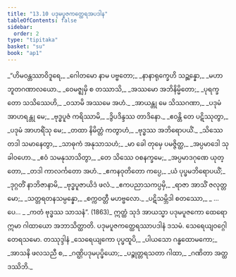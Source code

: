 ```yaml
---
title: "13.10 ပဒုမပူဇကတ္ထေရအပဒါန"
tableOfContents: false
sidebar:
  order: 2
type: "tipitaka"
basket: "su"
book: "ap1"
---
```



<DynamicBreadcrumb />

<Division number="97" book="ap1">

<Paragraph number="2168" type="verses" book="ap1">
_“ဟိမဝန္တဿာဝိဒူရေ,_  
_ဂေါတမော နာမ ပဗ္ဗတော;_  
_နာနာရုက္ခေဟိ သဉ္ဆန္နော,_  
_မဟာဘူတဂဏာလယော._  

</Paragraph>

</Division>
<Division number="98" book="ap1">

<Paragraph number="2169" type="verses" book="ap1">
_ဝေမဇ္ဈမှိ စ တဿာသိ,_  
_အဿမော အဘိနိမ္မိတော;_  
_ပုရက္ခတော သသိဿေဟိ,_  
_ဝသာမိ အဿမေ အဟံ._  

</Paragraph>

</Division>
<Division number="99" book="ap1">

<Paragraph number="2170" type="verses" book="ap1">
_အာယန္တု မေ သိဿဂဏာ,_  
_ပဒုမံ အာဟရန္တု မေ;_  
_ဗုဒ္ဓပူဇံ ကရိဿာမိ,_  
_ဒွိပဒိန္ဒဿ တာဒိနော._  

</Paragraph>

</Division>
<Division number="100" book="ap1">

<Paragraph number="2171" type="verses" book="ap1">
_ဧဝန္တိ တေ ပဋိဿုတွာ,_  
_ပဒုမံ အာဟရိံသု မေ;_  
_တထာ နိမိတ္တံ ကတွာဟံ,_  
_ဗုဒ္ဓဿ အဘိရောပယိံ._  

</Paragraph>

</Division>
<Division number="101" book="ap1">

<Paragraph number="2172" type="verses" book="ap1">
_သိဿေ တဒါ သမာနေတွာ,_  
_သာဓုကံ အနုသာသဟံ;_  
_မာ ခေါ တုမှေ ပမဇ္ဇိတ္ထ,_  
_အပ္ပမာဒေါ သုခါဝဟော._  

</Paragraph>

</Division>
<Division number="102" book="ap1">

<Paragraph number="2173" type="verses" book="ap1">
_ဧဝံ သမနုသာသိတွာ,_  
_တေ သိဿေ ဝစနက္ခမေ;_  
_အပ္ပမာဒဂုဏေ ယုတ္တော,_  
_တဒါ ကာလင်္ကတော အဟံ._  

</Paragraph>

</Division>
<Division number="103" book="ap1">

<Paragraph number="2174" type="verses" book="ap1">
_ဧကနဝုတိတော ကပ္ပေ,_  
_ယံ ပုပ္ဖမဘိရောပယိံ;_  
_ဒုဂ္ဂတိံ နာဘိဇာနာမိ,_  
_ဗုဒ္ဓပူဇာယိဒံ ဖလံ._  

</Paragraph>

</Division>
<Division number="104" book="ap1">

<Paragraph number="2175" type="verses" book="ap1">
_ဧကပညာသကပ္ပမှိ,_  
_ရာဇာ အာသိံ ဇလုတ္တမော;_  
_သတ္တရတနသမ္ပန္နော,_  
_စက္ကဝတ္တီ မဟဗ္ဗလော._  

</Paragraph>

</Division>
<Division number="105" book="ap1">

<Paragraph number="2176" type="verses" book="ap1">
_ပဋိသမ္ဘိဒါ စတဿော,_  
_ …ပေ… _  
_ကတံ ဗုဒ္ဓဿ သာသနံ”. (1863)_  

</Paragraph>

<Paragraph number="2177" book="ap1">
ဣတ္ထံ သုဒံ အာယသ္မာ ပဒုမပူဇကော ထေရော ဣမာ ဂါထာယော အဘာသိတ္ထာတိ.

</Paragraph>
</Division>

<Paragraph number="2178" type="center" book="ap1">
ပဒုမပူဇကတ္ထေရဿာပဒါနံ ဒသမံ.



</Paragraph>

<Paragraph number="2179" type="center" book="ap1">
သေရေယျဝဂ္ဂေါ တေရသမော.



</Paragraph>

<Paragraph number="2180" type="center" book="ap1">
တဿုဒ္ဒါနံ


</Paragraph>

<Paragraph number="2181" type="verses" book="ap1">
_သေရေယျကော ပုပ္ဖထူပိ,_  
_ပါယသော ဂန္ဓထောမကော;_  
_အာသနိ ဖလသညီ စ,_  
_ဂဏ္ဌိပဒုမပုပ္ဖိယော;_  
_ပဉ္စုတ္တရသတာ ဂါထာ,_  
_ဂဏိတာ အတ္ထဒဿိဘိ._
</Paragraph>